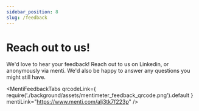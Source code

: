 ```yaml
---
sidebar_position: 8
slug: /feedback
---
```



# Reach out to us!

We'd love to hear your feedback! Reach out to us on Linkedin, or anonymously via menti. We'd also be happy to answer any questions you might still have.

<MentiFeedbackTabs
  qrcodeLink={
    require('./background/assets/mentimeter_feedback_qrcode.png').default
  }
  mentiLink="https://www.menti.com/alj3tk7f223p"
/>
